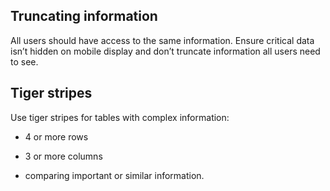 ## Truncating information

All users should have access to the same information. Ensure critical data isn’t hidden on mobile display and don’t truncate information all users need to see.

## Tiger stripes

Use tiger stripes for tables with complex information:

- 4 or more rows

- 3 or more columns

- comparing important or similar information.
